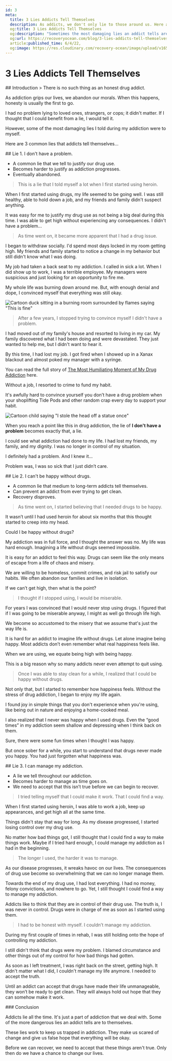 ```yaml
---
id: 3
meta:
  title: 3 Lies Addicts Tell Themselves
  description: As addicts, we don't only lie to those around us. Here are 3 lies that addicts tell themselves.
  og:title: 3 Lies Addicts Tell Themselves
  og:description: "Sometimes the most damaging lies an addict tells are to themself."
  og:url: https://recoveryocean.com/blog/3-lies-addicts-tell-themselves
  article:published_time: 6/4/22,
  og:image: https://res.cloudinary.com/recovery-ocean/image/upload/v1654553208/man-struggling-with-his-thoughts_xofe0g.jpg 
---
```


# 3 Lies Addicts Tell Themselves
<PostImage image={image} by="Photo by Christopher Lemercier" alt="man sitting on chair covering his eyes"/>
<PostNavigation items={[["Introduction", "section-1"], ["Lie 1. I dont' have problem", "section-2"], ["Lie 2. I can't be happy without drugs", "section-3"], ["Lie 3. I can manage my addiction", "section-4"], ["Conclusion", "section-5"]]} />


<div id="section-1"></div>
## Introduction
> There is no such thing as an honest drug addict.

As addiction grips our lives, we abandon our morals. When this happens, honesty is usually the first to go.

I had no problem lying to loved ones, strangers, or cops; it didn't matter. If I thought that I could benefit from a lie, I would tell it.

However, some of the most damaging lies I told during my addiction were to myself.

Here are 3 common lies that addicts tell themselves...

<div id="section-2"></div>
## Lie 1. I don't have a problem.

+ A common lie that we tell to justify our drug use. 
+ Becomes harder to justify as addiction progresses.
+ Eventually abandoned.

> This is a lie that I told myself a lot when I first started using heroin.

When I first started using drugs, my life seemed to be going well. I was still healthy, able to hold down a job, and my friends and family didn't suspect anything. 

It was easy for me to justify my drug use as not being a big deal during this time. I was able to get high without experiencing any consequences. I didn't have a problem...

> As time went on, it became more apparent that I had a drug issue.

I began to withdraw socially. I'd spend most days locked in my room getting high. My friends and family started to notice a change in my behavior but still didn't know what I was doing.

My job had taken a back seat to my addiction. I called in sick a lot. When I did show up to work, I was a terrible employee. My managers were suspicious and just looking for an opportunity to fire me.

My whole life was burning down around me. But, with enough denial and dope, I convinced myself that everything was still okay.

![Cartoon duck sitting in a burning room surrounded by flames saying "This is fine"](https://media.giphy.com/media/QUF7EEaIAJYPF9QZoa/giphy.gif)

> After a few years, I stopped trying to convince myself I didn't have a problem.

I had moved out of my family's house and resorted to living in my car. My family discovered what I had been doing and were devastated. They just wanted to help me, but I didn't want to hear it.

By this time, I had lost my job. I got fired when I showed up in a Xanax blackout and almost poked my manager with a syringe.

You can read the full story of [The Most Humiliating Moment of My Drug Addiction](/blog/the-most-humiliating-moment-of-my-drug-addiction)
here.

Without a job, I resorted to crime to fund my habit.

It's awfully hard to convince yourself you don’t have a drug problem when your shoplifting Tide Pods and other random crap every day to support your habit.

![Cartoon child saying "I stole the head off a statue once"](https://media.giphy.com/media/3oz8xZhsZiulfwGJlC/giphy.gif)

When you reach a point like this in drug addiction, the lie of **I don't have a problem** becomes exactly that, a lie.

I could see what addiction had done to my life. I had lost my friends, my family, and my dignity. I was no longer in control of my situation.

I definitely had a problem. And I knew it...

Problem was, I was so sick that I just didn’t care.


<div id="section-3"></div>
## Lie 2. I can't be happy without drugs.

+ A common lie that medium to long-term addicts tell themselves.
+ Can prevent an addict from ever trying to get clean.
+ Recovery disproves.

> As time went on, I started believing that I needed drugs to be happy.

It wasn’t until I had used heroin for about six months that this thought started to creep into my head. 

Could I be happy without drugs?

My addiction was in full force, and I thought the answer was no. My life was hard enough. Imagining a life without drugs seemed impossible. 

It is easy for an addict to feel this way. Drugs can seem like the only means of escape from a life of chaos and misery.

We are willing to be homeless, commit crimes, and risk jail to satisfy our habits. We often abandon our families and live in isolation. 

If we can’t get high, then what is the point? 

>I thought if I stopped using, I would be miserable.

For years I was convinced that I would never stop using drugs. I figured that if I was going to be miserable anyway, I might as well go through life high. 

We become so accustomed to the misery that we assume that's just the way life is.

It is hard for an addict to imagine life without drugs. Let alone imagine being happy. Most addicts don’t even remember what real happiness feels like. 

When we are using, we equate being high with being happy.

This is a big reason why so many addicts never even attempt to quit using.

> Once I was able to stay clean for a while, I realized that I could be happy without drugs.

Not only that, but I started to remember how happiness feels. Without the stress of drug addiction, I began to enjoy my life again.

I found joy in simple things that you don't experience when you're using, like being out in nature and enjoying a home-cooked meal.

I also realized that I never was happy when I used drugs. Even the “good times” in my addiction seem shallow and depressing when I think back on them.

Sure, there were some fun times when I thought I was happy. 

But once sober for a while, you start to understand that drugs never made you happy. You had just forgotten what happiness was.

<div id="section-4"></div>
## Lie 3. I can manage my addiction.

+ A lie we tell throughout our addiction.
+ Becomes harder to manage as time goes on.
+ We need to accept that this isn’t true before we can begin to recover.

> I tried telling myself that I could make it work. That I could find a way.

When I first started using heroin, I was able to work a job, keep up appearances, and get high all at the same time. 

Things didn't stay that way for long. As my disease progressed, I started losing control over my drug use.

No matter how bad things got, I still thought that I could find a way to make things work. Maybe if I tried hard enough, I could manage my addiction as I had in the beginning.
 
> The longer I used, the harder it was to manage.

As our disease progresses, it wreaks havoc on our lives. The consequences of drug use become so overwhelming that we can no longer manage them.

Towards the end of my drug use, I had lost everything. I had no money, felony convictions, and nowhere to go. Yet, I still thought I could find a way to manage my addiction.

Addicts like to think that they are in control of their drug use. The truth is, I was never in control. Drugs were in charge of me as soon as I started using them. 

> I had to be honest with myself. I couldn’t manage my addiction.

During my first couple of times in rehab, I was still holding onto the hope of controlling my addiction.

I still didn't think that drugs were my problem. I blamed circumstance and other things out of my control for how bad things had gotten.

As soon as I left treatment, I was right back on the street, getting high. It didn't matter what I did, I couldn't manage my life anymore. I needed to accept the truth.

Until an addict can accept that drugs have made their life unmanageable, they won’t be ready to get clean. They will always hold out hope that they can somehow make it work. 

<div id="section-5"></div>
### Conclusion

Addicts lie all the time. It's just a part of addiction that we deal with. Some of the more dangerous lies an addict tells are to themselves. 

These lies work to keep us trapped in addiction. They make us scared of change and give us false hope that everything will be okay. 

Before we can recover, we need to accept that these things aren't true. Only then do we have a chance to change our lives.
